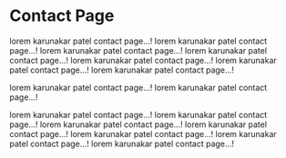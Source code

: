 # Contact Page

lorem karunakar patel contact page...!
lorem karunakar patel contact page...!
lorem karunakar patel contact page...!
lorem karunakar patel contact page...!
lorem karunakar patel contact page...!
lorem karunakar patel contact page...!
lorem karunakar patel contact page...!

lorem karunakar patel contact page...!
lorem karunakar patel contact page...!

lorem karunakar patel contact page...!
lorem karunakar patel contact page...!
lorem karunakar patel contact page...!
lorem karunakar patel contact page...!
lorem karunakar patel contact page...!
lorem karunakar patel contact page...!
lorem karunakar patel contact page...!

